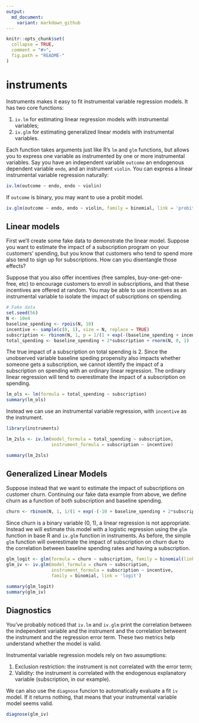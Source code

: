 ```yaml
---
output:
  md_document:
    variant: markdown_github
---
```


<!-- README.md is generated from README.Rmd. Please edit that file -->

```r
knitr::opts_chunk$set(
  collapse = TRUE,
  comment = "#>",
  fig.path = "README-"
)
```

# instruments

Instruments makes it easy to fit instrumental variable regression models.  It has two core functions: 

1. `iv.lm` for estimating linear regression models with instrumental variables;
2. `iv.glm` for estimating generalized linear models with instrumental variables.

Each function takes arguments just like R's `lm` and `glm` functions, but allows you to express one variable as instrumented by one or more instrumental variables.  Say you have an independent variable `outcome` an endogenous dependent variable `endo`, and an instrument `violin`.  You can express a linear instrumental variable regression naturally:

```r
iv.lm(outcome ~ endo, endo ~ violin)
```

If `outcome` is binary, you may want to use a probit model.
```r
iv.glm(outcome ~ endo, endo ~ violin, family = binomial, link = 'probit')
```

## Linear models

First we'll create some fake data to demonstrate the linear model.  Suppose you want to estimate the impact of a subscription program on your customers' spending, but you know that customers who tend to spend more also tend to sign up for subscriptions.  How can you disentangle those effects?

Suppose that you also offer incentives (free samples, buy-one-get-one-free, etc) to encourage customers to enroll in subscriptions, and that these incentives are offered at random.  You may be able to use incentives as an instrumental variable to isolate the impact of subscriptions on spending.

```r
# Fake data
set.seed(56)
N <- 10e4
baseline_spending <- rpois(N, 10)
incentive <- sample(c(0, 1), size = N, replace = TRUE)
subscription <- rbinom(N, 1, p = 1/(1 + exp(-(baseline_spending + incentive - 10))))
total_spending <- baseline_spending + 2*subscription + rnorm(N, 0, 1)
```

The true impact of a subscription on total spending is 2.  Since the unobserved  variable baseline speding propensity also impacts whether someone gets a subscription, we cannot identify the impact of a subscription on spending with an ordinary linear regression.  The ordinary linear regression will tend to overestimate the impact of a subscription on spending.

```r
lm_ols <- lm(formula = total_spending ~ subscription)
summary(lm_ols)
```

Instead we can use an instrumental variable regression, with `incentive` as the instrument.

```r
library(instruments)

lm_2sls <- iv.lm(model_formula = total_spending ~ subscription,
                 instrument_formula = subscription ~ incentive)

summary(lm_2sls)
```

## Generalized Linear Models

Suppose instead that we want to estimate the impact of subscriptions on customer churn.  Continuing our fake data example from above, we define churn as a function of both subscription and baseline spending.

```r
churn <- rbinom(N, 1, 1/(1 + exp(-(-10 + baseline_spending + 2*subscription + rnorm(N, 0, 1)))))
```

Since churn is a binary variable (0, 1), a linear regression is not appropriate.  Instead we will estimate this model with a logistic regression using the `glm` function in base R and `iv.glm` function in instruments.  As before, the simple `glm` function will overestimate the impact of subscription on churn due to the correlation between baseline spending rates and having a subscription.

```r
glm_logit <- glm(formula = churn ~ subscription, family = binomial(link = 'logit'))
glm_iv <- iv.glm(model_formula = churn ~ subscription, 
                 instrument_formula = subscription ~ incentive, 
                 family = binomial, link = 'logit')

summary(glm_logit)
summary(glm_iv)
```

## Diagnostics

You've probably noticed that `iv.lm` and `iv.glm` print the correlation between the independent variable and the instrument and the correlation betweent the instrument and the regression error term.  These two metrics help understand whether the model is valid.

Instrumental variable regression models rely on two assumptions:

1. Exclusion restriction: the instrument is not correlated with the error term;
2. Validity: the instrument is correlated with the endogenous explanatory variable (subscription, in our example).

We can also use the `diagnose` funcion to automatically evaluate a fit `iv` model.  If it returns nothing, that means that your instrumental variable model seems valid.

```r
diagnose(glm_iv)
```